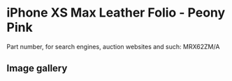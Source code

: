 
# iPhone XS Max Leather Folio - Peony Pink

Part number, for search engines, auction websites and such: MRX62ZM/A

## Image gallery

<div style={{ width: "768px" }}>
  <GalleryComponent
    images={[
      {
        original: "/everysource/MRX62.png",
        thumbnail: "/everypreview/MRX62.png",
      },
      {
        original: "/everysource/MRX62_AV1_GOLD.png",
        thumbnail: "/everypreview/MRX62_AV1_GOLD.png",
      },
      {
        original: "/everysource/MRX62_AV1_SILVER.png",
        thumbnail: "/everypreview/MRX62_AV1_SILVER.png",
      },
      {
        original: "/everysource/MRX62_AV1_SPACE_GRAY.png",
        thumbnail: "/everypreview/MRX62_AV1_SPACE_GRAY.png",
      },
      {
        original: "/everysource/MRX62_AV2.png",
        thumbnail: "/everypreview/MRX62_AV2.png",
      }
    ]}
  />
</div>